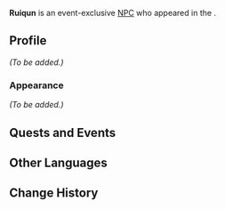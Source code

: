 {{Meta
<!-- Remove this template after adding the missing info -->
|missing_NPC_profile  = yes
}}
{{Character Infobox
|type             = Event NPC
|image            = NPC Ruiqun.png
|realname         = <!-- Optional, if different from in-game name -->
|deceased         = <!-- Past (for deceased prior to events of the game) or free response -->
|region           = Liyue
|location         = Liyue
|affiliation      = 
|title            = 

|ancestry         = <!-- Clan/family -->
|father           = 
|mother           = 
|spouse           = 
|sibling          = 
|child            = 
|relative         = 

|voiceEN          = 
|voiceCN          = 
|voiceJP          = 
|voiceKR          = 
}}
'''Ruiqun''' is an event-exclusive [[NPC]] who appeared in the {{Quest|Xianyun: Gracious}}.
<!--
==Location==
{{subst:#tag:gallery|
NPC Location {{subst:#titleparts:{{subst:PAGENAME}}}}.png{{subst:!}}{{subst:#titleparts:{{subst:PAGENAME}}}}'s location
NPC Location {{subst:#titleparts:{{subst:PAGENAME}}}} Context.png{{subst:!}}Additional context
}}
-->
==Profile==
<!--Detailed story/lore information goes here.-->
''(To be added.)''

===Appearance===
<!--Keep appearance section short and concise. Limit to 2 paragraphs with 3-4 sentences each.-->
''(To be added.)''

==Quests and Events==
{{Quests and Events}}

==Other Languages==
{{Other Languages|default_hidden=1
|en       = Ruiqun
|zhs      = 瑞群
|zhs_rm   = 
|zht      = 瑞群
|zht_rm   = 
|ja       = 瑞群
|ja_rm    = 
|ko       = 서군
|es       = Ruichun
|fr       = Ruiqun
|ru       = Жуй Цюнь
|th       = Ruiqun
|vi       = Ruiqun
|de       = Ruiqun
|id       = Ruiqun
|pt       = Ruiqun
|tr       = Ruiqun
|it       = Ruiqun
}}

==Change History==
{{Change History|5.4}}
<!--
==References==
{{Reflist}}
-->